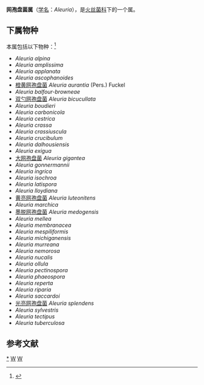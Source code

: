{{Automatic Taxobox
| taxon = Aleuria
| authority = Fuckel, 1870
| image = Aleuria aurantia 1.jpg
| image_caption = 橙黄网孢盘菌
| type species = 橙黄网孢盘菌<br>''Aleuria aurantia''
| type species authority = (Pers.) Fuckel (1870)
| synonyms = ''Peziza'' <small>Fuckel, 1870</small>
}}

'''网孢盘菌属'''（[[学名|学名]]：''Aleuria''），是[[火丝菌科|火丝菌科]]下的一个属。

==下属物种==
本属包括以下物种：<ref>{{cite web |title=Aleuria Fuckel |url=https://www.gbif.org/species/2581719 |website=GBIF}}</ref>
* ''Aleuria alpina''
* ''Aleuria amplissima''
* ''Aleuria applanata''
* ''Aleuria ascophanoides''
* [[橙黄网孢盘菌|橙黄网孢盘菌]] ''Aleuria aurantia'' (Pers.) Fuckel 
* ''Aleuria balfour-browneae''
* [[双勺网孢盘菌|双勺网孢盘菌]] ''Aleuria bicucullata''
* ''Aleuria boudieri''
* ''Aleuria carbonicola''
* ''Aleuria cestrica''
* ''Aleuria crassa''
* ''Aleuria crassiuscula''
* ''Aleuria crucibulum''
* ''Aleuria dalhousiensis''
* ''Aleuria exigua''
* [[大网孢盘菌|大网孢盘菌]] ''Aleuria gigantea''
* ''Aleuria gonnermannii''
* ''Aleuria ingrica''
* ''Aleuria isochroa''
* ''Aleuria latispora''
* ''Aleuria lloydiana''
* [[黄亮网孢盘菌|黄亮网孢盘菌]] ''Aleuria luteonitens''
* ''Aleuria marchica''
* [[墨脱网孢盘菌|墨脱网孢盘菌]] ''Aleuria medogensis''
* ''Aleuria mellea''
* ''Aleuria membranacea''
* ''Aleuria mespiliformis''
* ''Aleuria michiganensis''
* ''Aleuria murreana''
* ''Aleuria nemorosa''
* ''Aleuria nucalis''
* ''Aleuria ollula''
* ''Aleuria pectinospora''
* ''Aleuria phaeospora''
* ''Aleuria reperta''
* ''Aleuria riparia''
* ''Aleuria saccardoi''
* [[光亮网孢盘菌|光亮网孢盘菌]] ''Aleuria splendens''
* ''Aleuria sylvestris''
* ''Aleuria tectipus''
* ''Aleuria tuberculosa''

== 参考文献 ==
{{Reflist}}

{{taxonbar}}
[[Category:_网孢盘菌属|*]]
[[Category:_火丝菌科|W]]
[[Category:_1870年描述的分类群|W]]